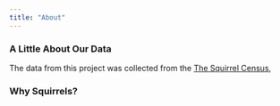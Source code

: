 ```yaml
---
title: "About"
---
```


### A Little About Our Data

The data from this project was collected from the [The Squirrel Census](https://www.thesquirrelcensus.com/), 

### Why Squirrels?
